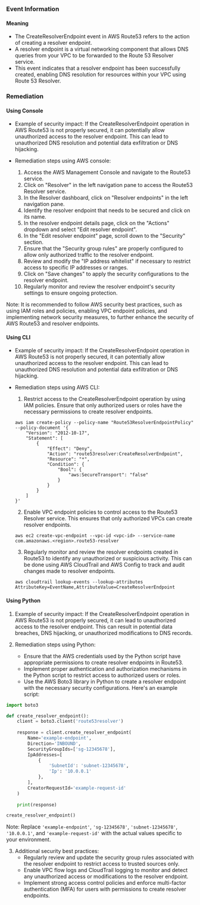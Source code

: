 
### Event Information

#### Meaning

- The CreateResolverEndpoint event in AWS Route53 refers to the action of creating a resolver endpoint. 
- A resolver endpoint is a virtual networking component that allows DNS queries from your VPC to be forwarded to the Route 53 Resolver service. 
- This event indicates that a resolver endpoint has been successfully created, enabling DNS resolution for resources within your VPC using Route 53 Resolver.

### Remediation

#### Using Console

- Example of security impact: If the CreateResolverEndpoint operation in AWS Route53 is not properly secured, it can potentially allow unauthorized access to the resolver endpoint. This can lead to unauthorized DNS resolution and potential data exfiltration or DNS hijacking.

- Remediation steps using AWS console:
  1. Access the AWS Management Console and navigate to the Route53 service.
  2. Click on "Resolver" in the left navigation pane to access the Route53 Resolver service.
  3. In the Resolver dashboard, click on "Resolver endpoints" in the left navigation pane.
  4. Identify the resolver endpoint that needs to be secured and click on its name.
  5. In the resolver endpoint details page, click on the "Actions" dropdown and select "Edit resolver endpoint".
  6. In the "Edit resolver endpoint" page, scroll down to the "Security" section.
  7. Ensure that the "Security group rules" are properly configured to allow only authorized traffic to the resolver endpoint.
  8. Review and modify the "IP address whitelist" if necessary to restrict access to specific IP addresses or ranges.
  9. Click on "Save changes" to apply the security configurations to the resolver endpoint.
  10. Regularly monitor and review the resolver endpoint's security settings to ensure ongoing protection.

Note: It is recommended to follow AWS security best practices, such as using IAM roles and policies, enabling VPC endpoint policies, and implementing network security measures, to further enhance the security of AWS Route53 and resolver endpoints.

#### Using CLI

- Example of security impact: If the CreateResolverEndpoint operation in AWS Route53 is not properly secured, it can potentially allow unauthorized access to the resolver endpoint. This can lead to unauthorized DNS resolution and potential data exfiltration or DNS hijacking.

- Remediation steps using AWS CLI:
  1. Restrict access to the CreateResolverEndpoint operation by using IAM policies. Ensure that only authorized users or roles have the necessary permissions to create resolver endpoints.
  
    ```shell
    aws iam create-policy --policy-name "Route53ResolverEndpointPolicy" --policy-document '{
        "Version": "2012-10-17",
        "Statement": [
            {
                "Effect": "Deny",
                "Action": "route53resolver:CreateResolverEndpoint",
                "Resource": "*",
                "Condition": {
                    "Bool": {
                        "aws:SecureTransport": "false"
                    }
                }
            }
        ]
    }'
    ```
  
  2. Enable VPC endpoint policies to control access to the Route53 Resolver service. This ensures that only authorized VPCs can create resolver endpoints.
  
    ```shell
    aws ec2 create-vpc-endpoint --vpc-id <vpc-id> --service-name com.amazonaws.<region>.route53-resolver
    ```
  
  3. Regularly monitor and review the resolver endpoints created in Route53 to identify any unauthorized or suspicious activity. This can be done using AWS CloudTrail and AWS Config to track and audit changes made to resolver endpoints.
  
    ```shell
    aws cloudtrail lookup-events --lookup-attributes AttributeKey=EventName,AttributeValue=CreateResolverEndpoint
    ```

#### Using Python

1. Example of security impact: If the CreateResolverEndpoint operation in AWS Route53 is not properly secured, it can lead to unauthorized access to the resolver endpoint. This can result in potential data breaches, DNS hijacking, or unauthorized modifications to DNS records.

2. Remediation steps using Python:
   - Ensure that the AWS credentials used by the Python script have appropriate permissions to create resolver endpoints in Route53.
   - Implement proper authentication and authorization mechanisms in the Python script to restrict access to authorized users or roles.
   - Use the AWS Boto3 library in Python to create a resolver endpoint with the necessary security configurations. Here's an example script:

```python
import boto3

def create_resolver_endpoint():
    client = boto3.client('route53resolver')
    
    response = client.create_resolver_endpoint(
        Name='example-endpoint',
        Direction='INBOUND',
        SecurityGroupIds=['sg-12345678'],
        IpAddresses=[
            {
                'SubnetId': 'subnet-12345678',
                'Ip': '10.0.0.1'
            },
        ],
        CreatorRequestId='example-request-id'
    )
    
    print(response)

create_resolver_endpoint()
```

Note: Replace `'example-endpoint'`, `'sg-12345678'`, `'subnet-12345678'`, `'10.0.0.1'`, and `'example-request-id'` with the actual values specific to your environment.

3. Additional security best practices:
   - Regularly review and update the security group rules associated with the resolver endpoint to restrict access to trusted sources only.
   - Enable VPC flow logs and CloudTrail logging to monitor and detect any unauthorized access or modifications to the resolver endpoint.
   - Implement strong access control policies and enforce multi-factor authentication (MFA) for users with permissions to create resolver endpoints.

